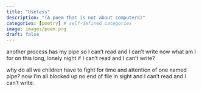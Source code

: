 ```yaml
---
title: "Useless"
description: "(A poem that is not about computers)"
categories: [poetry] # self-defined categories
image: images/poem.png
draft: false
---
```


another process has my pipe
so I can't read and I can't write
now what am I for
on this long, lonely night
if I can't read and I can't write?

why do all we children have to fight
for time and attention of one named pipe?
now I'm all blocked up
no end of file in sight
and I can't read and I can't write.
